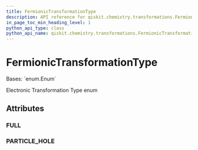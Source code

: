 ```yaml
---
title: FermionicTransformationType
description: API reference for qiskit.chemistry.transformations.FermionicTransformationType
in_page_toc_min_heading_level: 1
python_api_type: class
python_api_name: qiskit.chemistry.transformations.FermionicTransformationType
---
```


# FermionicTransformationType

<Class id="qiskit.chemistry.transformations.FermionicTransformationType" isDedicatedPage={true} github="https://github.com/qiskit-community/qiskit-aqua/tree/stable/0.9/qiskit/chemistry/transformations/fermionic_transformation.py" signature="FermionicTransformationType(value)">
  Bases: `enum.Enum`

  Electronic Transformation Type enum

  ## Attributes

  ### FULL

  <Attribute id="qiskit.chemistry.transformations.FermionicTransformationType.FULL" name="FULL" attributeValue="= 'full'" />

  ### PARTICLE\_HOLE

  <Attribute id="qiskit.chemistry.transformations.FermionicTransformationType.PARTICLE_HOLE" name="PARTICLE_HOLE" attributeValue="= 'particle_hole'" />
</Class>

